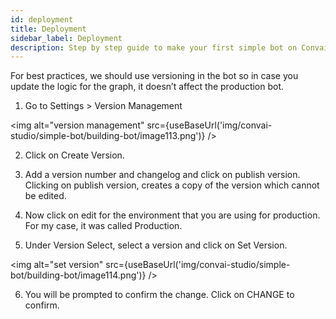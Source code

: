 ```yaml
---
id: deployment
title: Deployment
sidebar_label: Deployment
description: Step by step guide to make your first simple bot on Convai Studio
---
```



For best practices, we should use versioning in the bot so in case you update the logic for the graph, it doesn’t affect the production bot.

1. Go to Settings > Version Management

  <img alt="version management" src={useBaseUrl('img/convai-studio/simple-bot/building-bot/image113.png')} />

2. Click on Create Version. 


3. Add a version number and changelog and click on publish version. Clicking on publish version, creates a copy of the version which cannot be edited.


4. Now click on edit for the environment that you are using for production. For my case, it was called Production. 


5. Under Version Select, select a version and click on Set Version.

  <img alt="set version" src={useBaseUrl('img/convai-studio/simple-bot/building-bot/image114.png')} />

6. You will be prompted to confirm the change. Click on CHANGE to confirm. 
